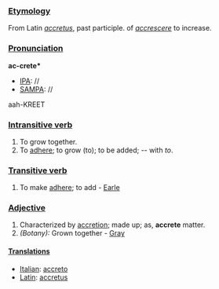 ===[[Etymology]]===
From Latin ''[[accretus]]'', past participle. of ''[[accrescere]]'' to increase.
===[[Pronunciation]]===
'''ac-crete*'''
*[[IPA]]: //
*[[SAMPA]]: //
aah-KREET
===[[Intransitive verb]]===
#To grow together.
#To [[adhere]]; to grow (to); to be added; -- with ''to''.
===[[Transitive verb]]===
#To make [[adhere]]; to add - [[Earle]]
===[[Adjective]]===
#Characterized by [[accretion]]; made up; as, '''accrete''' matter.
#''(Botany):'' Grown together - [[Gray]]
====[[Translations]]====
*[[Italian]]: [[accreto]]
*[[Latin]]: [[accretus]]